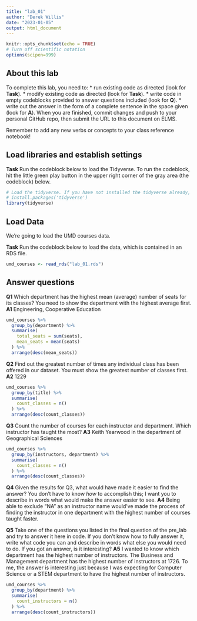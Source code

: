 ```yaml
---
title: "lab_01"
author: "Derek Willis"
date: "2023-01-05"
output: html_document
---
```


```r
knitr::opts_chunk$set(echo = TRUE)
# Turn off scientific notation
options(scipen=999)
```

## About this lab

To complete this lab, you need to: \* run existing code as directed (look for **Task**). \* modify existing code as directed (look for **Task**). \* write code in empty codeblocks provided to answer questions included (look for **Q**). \* write out the answer in the form of a complete sentence in the space given (look for **A**). When you are finished, commit changes and push to your personal GitHub repo, then submit the URL to this document on ELMS.

Remember to add any new verbs or concepts to your class reference notebook!

## Load libraries and establish settings

**Task** Run the codeblock below to load the Tidyverse. To run the codeblock, hit the little green play button in the upper right corner of the gray area (the codeblock) below.

```r
# Load the tidyverse. If you have not installed the tidyverse already, remove the # from the next line and run it first.  
# install.packages('tidyverse')
library(tidyverse)
```

## Load Data

We're going to load the UMD courses data.

**Task** Run the codeblock below to load the data, which is contained in an RDS file.

```r
umd_courses <- read_rds("lab_01.rds")
```

## Answer questions

**Q1** Which department has the highest mean (average) number of seats for its classes? You need to show the department with the highest average first.
**A1** Engineering, Cooperative Education

```r
umd_courses %>%
  group_by(department) %>%
  summarise(
    total_seats = sum(seats),
    mean_seats = mean(seats)
  ) %>%
  arrange(desc(mean_seats))
```

**Q2** Find out the greatest number of times any individual class has been offered in our dataset. You must show the greatest number of classes first.
**A2** 1229

```r
umd_courses %>%
  group_by(title) %>%
  summarise(
    count_classes = n()
  ) %>%
  arrange(desc(count_classes))
```

**Q3** Count the number of courses for each instructor and department. Which instructor has taught the most? 
**A3** Keith Yearwood in the department of Geographical Sciences

```r
umd_courses %>%
  group_by(instructors, department) %>%
  summarise(
    count_classes = n()
  ) %>%
  arrange(desc(count_classes))

```

**Q4** Given the results for Q3, what would have made it easier to find the answer? You don't have to know _how_ to accomplish this; I want you to describe in words what would make the answer easier to see.
**A4** Being able to exclude "NA" as an instructor name would've made the process of finding the instructor in one department with the highest number of courses taught faster.

**Q5** Take one of the questions you listed in the final question of the pre_lab and try to answer it here in code. If you don't know how to fully answer it, write what code you can and describe in words what else you would need to do. If you got an answer, is it interesting?
**A5** I wanted to know which department has the highest number of instructors. The Business and Management department has the highest number of instructors at 1726. To me, the answer is interesting just because I was expecting for Computer Science or a STEM department to have the highest number of instructors.

```r
umd_courses %>%
  group_by(department) %>%
  summarise(
    count_instructors = n()
  ) %>%
  arrange(desc(count_instructors))
```
